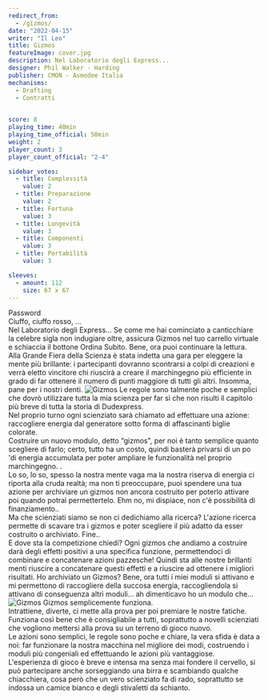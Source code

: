 ```yaml
---
redirect_from:
  - /gizmos/
date: "2022-04-15"
writer: "Il Leo"
title: Gizmos
featureImage: cover.jpg
description: Nel Laboratorio degli Express...
designer: Phil Walker - Harding
publisher: CMON - Asmodee Italia
mechanisms:
  - Drafting
  - Contratti
  

score: 8
playing_time: 40min
playing_time_official: 50min
weight: 2
player_count: 3
player_count_official: "2-4"

sidebar_votes:
  - title: Complessità
    value: 2
  - title: Preparazione
    value: 2
  - title: Fortuna
    value: 3
  - title: Longevità
    value: 3
  - title: Componenti
    value: 3
  - title: Portabilità
    value: 3

sleeves:
  - amount: 112
    size: 67 x 67
---
```


<Setting>
  Password <br />
  Ciuffo, ciuffo rosso, ...
  <br />
  Nel Laboratorio degli Express… Se come me hai cominciato a canticchiare la celebre
  sigla non indugiare oltre, assicura Gizmos nel tuo carrello virtuale e schiaccia
  il bottone Ordina Subito. Bene, ora puoi continuare la lettura.
  <br />
  Alla Grande Fiera della Scienza è stata indetta una gara per eleggere la mente
  più brillante: i partecipanti dovranno scontrarsi a colpi di creazioni e verrà
  eletto vincitore chi riuscirà a creare il marchingegno più efficiente in grado
  di far ottenere il numero di punti maggiore di tutti gli altri. Insomma, pane per
  i nostri denti.
</Setting>

<img src="./game1.jpg" alt="Gizmos" />

<Rules>
  Le regole sono talmente poche e semplici che dovrò utilizzare tutta la mia
  scienza per far sì che non risulti il capitolo più breve di tutta la storia di
  Dudexpress. <br />
  Nel proprio turno ogni scienziato sarà chiamato ad effettuare una azione: raccogliere
  energia dal generatore sotto forma di affascinanti biglie colorate.
  <br />
  Costruire un nuovo modulo, detto “gizmos", per noi è tanto semplice quanto scegliere
  di farlo; certo, tutto ha un costo, quindi basterà privarsi di un po 'di energia
  accumulata per poter ampliare le funzionalità nel proprio marchingegno. .<br />
  Lo so, lo so, spesso la nostra mente vaga ma la nostra riserva di energia ci
  riporta alla cruda realtà; ma non ti preoccupare, puoi spendere una tua azione
  per archiviare un gizmos non ancora costruito per poterlo attivare poi quando
  potrai permettertelo. Ehm no, mi dispiace, non c'è possibilità di
  finanziamento..
  <br />
  Ma che scienziati siamo se non ci dedichiamo alla ricerca? L'azione ricerca
  permette di scavare tra i gizmos e poter scegliere il più adatto da esser
  costruito o archiviato. Fine..
  <br />E dove sta la competizione chiedi? Ogni gizmos che andiamo a costruire darà
  degli effetti positivi a una specifica funzione, permettendoci di combinare e concatenare
  azioni pazzesche! Quindi sta alle nostre brillanti menti riuscire a concatenare
  questi effetti e a riuscire ad ottenere i migliori risultati. Ho archiviato un
  Gizmos? Bene, ora tutti i miei moduli si attivano e mi permettono di raccogliere
  della succosa energia, raccogliendola si attivano di conseguenza altri moduli...
  ah dimenticavo ho un modulo che…
</Rules>

<img src="./game2.jpg" alt="Gizmos" />

<Feedback>
  Gizmos semplicemente funziona. <br />
  Intrattiene, diverte, ci mette alla prova per poi premiare le nostre fatiche. Funziona
  così bene che è consigliabile a tutti, soprattutto a novelli scienziati che vogliono
  mettersi alla prova su un terreno di gioco nuovo.
  <br />
  Le azioni sono semplici, le regole sono poche e chiare, la vera sfida è data a
  noi: far funzionare la nostra macchina nel migliore dei modi, costruendo i moduli
  più congeniali ed effettuando le azioni più vantaggiose. <br />
  L'esperienza di gioco è breve e intensa ma senza mai fondere il cervello, si
  può partecipare anche sorseggiando una birra e scambiando qualche chiacchiera,
  cosa però che un vero scienziato fa di rado, soprattutto se indossa un camice
  bianco e degli stivaletti da schianto.
</Feedback>
